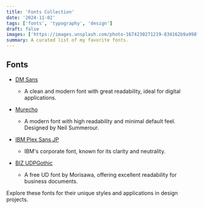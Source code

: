 ```yaml
---
title: 'Fonts Collection'
date: '2024-11-02'
tags: ['fonts', 'typography', 'design']
draft: false
images: ['https://images.unsplash.com/photo-1674230271219-834162b9a998?q=80&w=2370&auto=format&fit=crop&ixlib=rb-4.0.3&ixid=M3wxMjA3fDB8MHxwaG90by1wYWdlfHx8fGVufDB8fHx8fA%3D%3D']
summary: A curated list of my favorite fonts.
---
```


## Fonts

- [DM Sans](https://fonts.google.com/specimen/DM+Sans)
  - A clean and modern font with great readability, ideal for digital applications.

- [Murecho](https://fonts.google.com/specimen/Murecho)
  - A modern font with high readability and minimal default feel. Designed by Neil Summerour.

- [IBM Plex Sans JP](https://fonts.google.com/specimen/IBM+Plex+Sans+JP)
  - IBM's corporate font, known for its clarity and neutrality.

- [BIZ UDPGothic](https://fonts.google.com/specimen/BIZ+UDPGothic)
  - A free UD font by Morisawa, offering excellent readability for business documents.

Explore these fonts for their unique styles and applications in design projects.